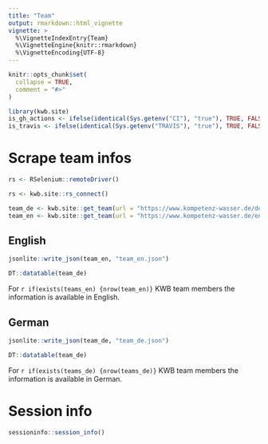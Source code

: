 ```yaml
---
title: "Team"
output: rmarkdown::html_vignette
vignette: >
  %\VignetteIndexEntry{Team}
  %\VignetteEngine{knitr::rmarkdown}
  %\VignetteEncoding{UTF-8}
---
```


```r
knitr::opts_chunk$set(
  collapse = TRUE,
  comment = "#>"
)
```

```r
library(kwb.site)
is_gh_actions <- ifelse(identical(Sys.getenv("CI"), "true"), TRUE, FALSE)
is_travis <- ifelse(identical(Sys.getenv("TRAVIS"), "true"), TRUE, FALSE)
```


# Scrape team infos


```r
rs <- RSelenium::remoteDriver() 
```
```r
rs <- kwb.site::rs_connect() 
```

```r

team_de <- kwb.site::get_team(url = "https://www.kompetenz-wasser.de/de/ueber-uns/team-2/", rs)
team_en <- kwb.site::get_team(url = "https://www.kompetenz-wasser.de/en/ueber-uns/team-2/", rs)


```




## English

```r


jsonlite::write_json(team_en, "team_en.json")

DT::datatable(team_de)

```

For `r if(exists(teams_en) {nrow(team_en)}` KWB team members the information is available in English.


## German

```r

jsonlite::write_json(team_de, "team_de.json")

DT::datatable(team_de)


```

For `r if(exists(teams_de) {nrow(teams_de)}` KWB team members the information is available in German.



# Session info 

```r
sessioninfo::session_info()
```
